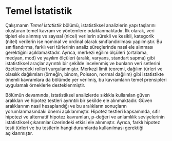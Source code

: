 # Temel İstatistik {.unnumbered}

Çalışmanın *Temel İstatistik* bölümü, istatistiksel analizlerin yapı taşlarını oluşturan temel kavram ve yöntemlere odaklanmaktadır. İlk olarak, veri tipleri ele alınmış ve sayısal (nicel) verilerin sürekli ve kesikli, kategorik (nitel) verilerin ise nominal ve ordinal olarak sınıflandırılması yapılmıştır. Bu sınıflandırma, farklı veri türlerinin analiz süreçlerinde nasıl ele alınması gerektiğini açıklamaktadır. Ayrıca, merkezi eğilim ölçüleri (ortalama, medyan, mod) ve yayılım ölçüleri (aralık, varyans, standart sapma) gibi istatistiksel araçlar ayrıntılı bir şekilde incelenmiş ve bunların veri setlerini özetlemedeki rolleri vurgulanmıştır. Merkezi limit teoremi, dağılım türleri ve olasılık dağılımları (örneğin, binom, Poisson, normal dağılım) gibi istatistikte önemli kavramlara da bölümde yer verilmiş, bu kavramların temel prensipleri uygulamalı örneklerle desteklenmiştir.

Bölümün devamında, istatistiksel analizlerde sıklıkla kullanılan güven aralıkları ve hipotez testleri ayrıntılı bir şekilde ele alınmaktadır. Güven aralıklarının nasıl hesaplandığı ve bu aralıkların sonuçların yorumlanmasındaki önemi açıklanmıştır. Hipotez testleri kapsamında, sıfır hipotezi ve alternatif hipotez kavramları, p-değeri ve anlamlılık seviyelerinin istatistiksel çıkarımlar üzerindeki etkisi ele alınmıştır. Ayrıca, farklı hipotez testi türleri ve bu testlerin hangi durumlarda kullanılması gerektiği açıklanmıştır.

\newpage
